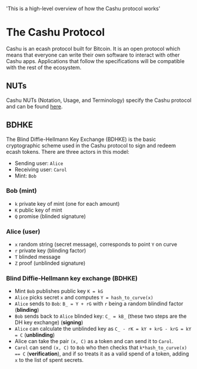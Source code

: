   'This is a high-level overview of how the Cashu protocol works'

# The Cashu Protocol

Cashu is an ecash protocol built for Bitcoin. It is an open protocol which means that everyone can write their own software to interact with other Cashu apps. Applications that follow the specifications will be compatible with the rest of the ecosystem.

## NUTs

Cashu NUTs (Notation, Usage, and Terminology) specify the Cashu protocol and can be found [here](https://github.com/cashubtc/nuts).


## BDHKE

The Blind Diffie-Hellmann Key Exchange (BDHKE) is the basic cryptographic scheme used in the Cashu protocol to sign and redeem ecash tokens. There are three actors in this model:

- Sending user: `Alice`
- Receiving user: `Carol`
- Mint: `Bob`

### Bob (mint)

- `k` private key of mint (one for each amount)
- `K` public key of mint
- `Q` promise (blinded signature)

### Alice (user)

- `x` random string (secret message), corresponds to point `Y` on curve
- `r` private key (blinding factor)
- `T` blinded message
- `Z` proof (unblinded signature)

### Blind Diffie-Hellmann key exchange (BDHKE)

- Mint `Bob` publishes public key `K = kG`
- `Alice` picks secret `x` and computes `Y = hash_to_curve(x)`
- `Alice` sends to `Bob`: `B_ = Y + rG` with `r` being a random blindind factor (**blinding**)
- `Bob` sends back to `Alice` blinded key: `C_ = kB_` (these two steps are the DH key exchange) (**signing**)
- `Alice` can calculate the unblinded key as `C_ - rK = kY + krG - krG = kY = C` (**unblinding**)
- Alice can take the pair `(x, C)` as a token and can send it to `Carol`.
- `Carol` can send `(x, C)` to `Bob` who then checks that `k*hash_to_curve(x) == C` (**verification**), and if so treats it as a valid spend of a token, adding `x` to the list of spent secrets.
